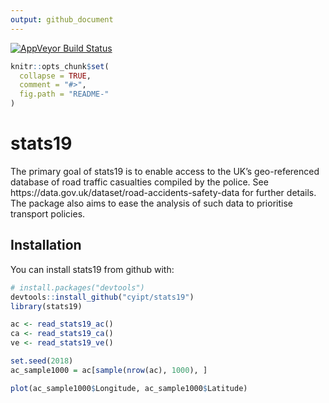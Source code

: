 ```yaml
---
output: github_document
---
```


[![AppVeyor Build Status](https://ci.appveyor.com/api/projects/status/github/cyipt/stats19?branch=master&svg=true)](https://ci.appveyor.com/project/Robinlovelace/stats19)

<!-- README.md is generated from README.Rmd. Please edit that file -->

```r
knitr::opts_chunk$set(
  collapse = TRUE,
  comment = "#>",
  fig.path = "README-"
)
```

# stats19


The primary goal of stats19 is to enable access to the UK's geo-referenced database of road traffic casualties compiled by the police.
See https://data.gov.uk/dataset/road-accidents-safety-data for further details.
The package also aims to ease the analysis of such data to prioritise transport policies.

## Installation

You can install stats19 from github with:

```r
# install.packages("devtools")
devtools::install_github("cyipt/stats19")
library(stats19)
```


```r
ac <- read_stats19_ac()
ca <- read_stats19_ca()
ve <- read_stats19_ve()
```

```r
set.seed(2018)
ac_sample1000 = ac[sample(nrow(ac), 1000), ]
```

```r
plot(ac_sample1000$Longitude, ac_sample1000$Latitude)
```



